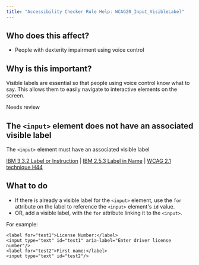 ```yaml
---
title: "Accessibility Checker Rule Help: WCAG20_Input_VisibleLabel"
---
```


<div className="toolHelp">
<Row>
<Column colLg={5} colMd={3} colSm={4} className="toolLeft">

## Who does this affect?

 * People with dexterity impairment using voice control

## Why is this important?

Visible labels are essential so that people using voice control know what to say. This allows them to easily navigate to interactive elements on the screen.

</Column>
<Column colLg={11} colMd={5} colSm={4} className="toolMain">

<div className="level-violation">
Needs review
</div>

## The `<input>` element does not have an associated visible label
The `<input>` element must have an associated visible label

[IBM 3.3.2 Label or Instruction](https://www.ibm.com/able/guidelines/ci162/labels_or_instructions.html) | [IBM 2.5.3 Label in Name](https://www.ibm.com/able/guidelines/ci162/label_in_name_71.html) | [WCAG 2.1 technique H44](https://www.w3.org/WAI/WCAG21/Techniques/html/H44)

<div id="elementLocation">
</div>

## What to do

 * If there is already a visible label for the `<input>` element, use the `for` attribute on the label to reference the `<input>` element's `id` value.
 * OR, add a visible label, with the `for` attribute linking it to the `<input>`.

For example:
```
<label for="test1">License Number:</label>
<input type="text" id="test1" aria-label="Enter driver license number"/>
<label for="test2">First name:</label>
<input type="text" id="test2"/>
```


</Column>
</Row>
</div>
